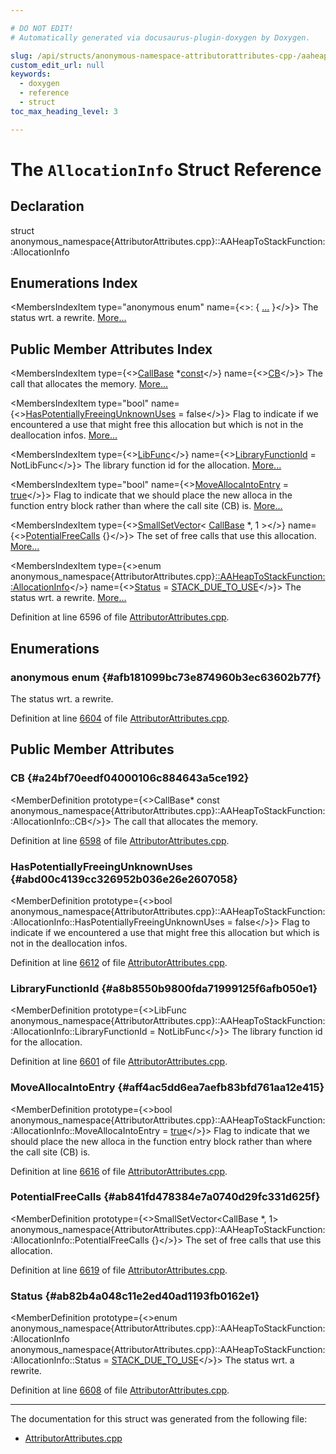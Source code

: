 ```yaml
---

# DO NOT EDIT!
# Automatically generated via docusaurus-plugin-doxygen by Doxygen.

slug: /api/structs/anonymous-namespace-attributorattributes-cpp-/aaheaptostackfunction/allocationinfo
custom_edit_url: null
keywords:
  - doxygen
  - reference
  - struct
toc_max_heading_level: 3

---
```





# The `AllocationInfo` Struct Reference

<DoxygenPage pluginConfig={pluginConfig}>



## Declaration

<CodeBlock>struct anonymous_namespace{AttributorAttributes.cpp}::AAHeapToStackFunction::AllocationInfo</CodeBlock>

## Enumerations Index

<MembersIndex>

<MembersIndexItem
  type="anonymous enum"
  name={<>:  &#123; <a href="#afb181099bc73e874960b3ec63602b77f">...</a> &#125;</>}>
The status wrt. a rewrite. <a href="#afb181099bc73e874960b3ec63602b77f">More...</a>
</MembersIndexItem>

</MembersIndex>

## Public Member Attributes Index

<MembersIndex>

<MembersIndexItem
  type={<><a href="/docs/api/classes/llvm/callbase">CallBase</a> &#42;<a href="/docs/api/files/lib/lib/target/lib/target/aarch64/aarch64promoteconstant-cpp/#a90f8350fecae261c25be85d38b451bff">const</a></>}
  name={<><a href="#a24bf70eedf04000106c884643a5ce192">CB</a></>}>
The call that allocates the memory. <a href="#a24bf70eedf04000106c884643a5ce192">More...</a>
</MembersIndexItem>

<MembersIndexItem
  type="bool"
  name={<><a href="#abd00c4139cc326952b036e26e2607058">HasPotentiallyFreeingUnknownUses</a> = false</>}>
Flag to indicate if we encountered a use that might free this allocation but which is not in the deallocation infos. <a href="#abd00c4139cc326952b036e26e2607058">More...</a>
</MembersIndexItem>

<MembersIndexItem
  type={<><a href="/docs/api/namespaces/llvm/#a26a5e408fc09c5664d2bbb2d7fae154e">LibFunc</a></>}
  name={<><a href="#a8b8550b9800fda71999125f6afb050e1">LibraryFunctionId</a> = NotLibFunc</>}>
The library function id for the allocation. <a href="#a8b8550b9800fda71999125f6afb050e1">More...</a>
</MembersIndexItem>

<MembersIndexItem
  type="bool"
  name={<><a href="#aff4ac5dd6ea7aefb83bfd761aa12e415">MoveAllocaIntoEntry</a> = <a href="/docs/api/files/lib/lib/analysis/basicaliasanalysis-cpp/#af6d5cafbdfc5313e65d990120021a3ec">true</a></>}>
Flag to indicate that we should place the new alloca in the function entry block rather than where the call site (CB) is. <a href="#aff4ac5dd6ea7aefb83bfd761aa12e415">More...</a>
</MembersIndexItem>

<MembersIndexItem
  type={<><a href="/docs/api/classes/llvm/smallsetvector">SmallSetVector</a>&lt; <a href="/docs/api/classes/llvm/callbase">CallBase</a> &#42;, 1 &gt;</>}
  name={<><a href="#ab841fd478384e7a0740d29fc331d625f">PotentialFreeCalls</a> &#123;&#125;</>}>
The set of free calls that use this allocation. <a href="#ab841fd478384e7a0740d29fc331d625f">More...</a>
</MembersIndexItem>

<MembersIndexItem
  type={<>enum anonymous&#95;namespace&#123;AttributorAttributes.cpp&#125;<a href="/docs/api/structs/anonymous-namespace-attributorattributes-cpp-/aaheaptostackfunction/allocationinfo">::AAHeapToStackFunction::AllocationInfo</a></>}
  name={<><a href="#ab82b4a048c11e2ed40ad1193fb0162e1">Status</a> = <a href="#afb181099bc73e874960b3ec63602b77fa86fb843d7c551262c52e0e1c592f700c">STACK&#95;DUE&#95;TO&#95;USE</a></>}>
The status wrt. a rewrite. <a href="#ab82b4a048c11e2ed40ad1193fb0162e1">More...</a>
</MembersIndexItem>

</MembersIndex>


Definition at line 6596 of file <a href="/docs/api/files/lib/lib/transforms/lib/transforms/ipo/attributorattributes-cpp">AttributorAttributes.cpp</a>.

<SectionDefinition>

## Enumerations

### anonymous enum  {#afb181099bc73e874960b3ec63602b77f}

<MemberDefinition
  prototype="anonymous enum ">
The status wrt. a rewrite.

<EnumerationList title="Enumeration values">

<Link id="afb181099bc73e874960b3ec63602b77fa86fb843d7c551262c52e0e1c592f700c" />
<EnumerationListItem name="STACK_DUE_TO_USE">

</EnumerationListItem>

<Link id="afb181099bc73e874960b3ec63602b77fa41f7f9fc63682d208fa59378ea476e82" />
<EnumerationListItem name="STACK_DUE_TO_FREE">

</EnumerationListItem>

<Link id="afb181099bc73e874960b3ec63602b77fa27dbbde654b0c92569d019b830182778" />
<EnumerationListItem name="INVALID">

</EnumerationListItem>

</EnumerationList>

Definition at line <a href="/docs/api/files/lib/lib/transforms/lib/transforms/ipo/attributorattributes-cpp/#l06604">6604</a> of file <a href="/docs/api/files/lib/lib/transforms/lib/transforms/ipo/attributorattributes-cpp">AttributorAttributes.cpp</a>.
</MemberDefinition>

</SectionDefinition>

<SectionDefinition>

## Public Member Attributes

### CB {#a24bf70eedf04000106c884643a5ce192}

<MemberDefinition
  prototype={<>CallBase&#42; const anonymous&#95;namespace&#123;AttributorAttributes.cpp&#125;::AAHeapToStackFunction::AllocationInfo::CB</>}>
The call that allocates the memory.

Definition at line <a href="/docs/api/files/lib/lib/transforms/lib/transforms/ipo/attributorattributes-cpp/#l06598">6598</a> of file <a href="/docs/api/files/lib/lib/transforms/lib/transforms/ipo/attributorattributes-cpp">AttributorAttributes.cpp</a>.
</MemberDefinition>

### HasPotentiallyFreeingUnknownUses {#abd00c4139cc326952b036e26e2607058}

<MemberDefinition
  prototype={<>bool anonymous&#95;namespace&#123;AttributorAttributes.cpp&#125;::AAHeapToStackFunction::AllocationInfo::HasPotentiallyFreeingUnknownUses = false</>}>
Flag to indicate if we encountered a use that might free this allocation but which is not in the deallocation infos.

Definition at line <a href="/docs/api/files/lib/lib/transforms/lib/transforms/ipo/attributorattributes-cpp/#l06612">6612</a> of file <a href="/docs/api/files/lib/lib/transforms/lib/transforms/ipo/attributorattributes-cpp">AttributorAttributes.cpp</a>.
</MemberDefinition>

### LibraryFunctionId {#a8b8550b9800fda71999125f6afb050e1}

<MemberDefinition
  prototype={<>LibFunc anonymous&#95;namespace&#123;AttributorAttributes.cpp&#125;::AAHeapToStackFunction::AllocationInfo::LibraryFunctionId = NotLibFunc</>}>
The library function id for the allocation.

Definition at line <a href="/docs/api/files/lib/lib/transforms/lib/transforms/ipo/attributorattributes-cpp/#l06601">6601</a> of file <a href="/docs/api/files/lib/lib/transforms/lib/transforms/ipo/attributorattributes-cpp">AttributorAttributes.cpp</a>.
</MemberDefinition>

### MoveAllocaIntoEntry {#aff4ac5dd6ea7aefb83bfd761aa12e415}

<MemberDefinition
  prototype={<>bool anonymous&#95;namespace&#123;AttributorAttributes.cpp&#125;::AAHeapToStackFunction::AllocationInfo::MoveAllocaIntoEntry = <a href="/docs/api/files/lib/lib/analysis/basicaliasanalysis-cpp/#af6d5cafbdfc5313e65d990120021a3ec">true</a></>}>
Flag to indicate that we should place the new alloca in the function entry block rather than where the call site (CB) is.

Definition at line <a href="/docs/api/files/lib/lib/transforms/lib/transforms/ipo/attributorattributes-cpp/#l06616">6616</a> of file <a href="/docs/api/files/lib/lib/transforms/lib/transforms/ipo/attributorattributes-cpp">AttributorAttributes.cpp</a>.
</MemberDefinition>

### PotentialFreeCalls {#ab841fd478384e7a0740d29fc331d625f}

<MemberDefinition
  prototype={<>SmallSetVector&lt;CallBase &#42;, 1&gt; anonymous&#95;namespace&#123;AttributorAttributes.cpp&#125;::AAHeapToStackFunction::AllocationInfo::PotentialFreeCalls &#123;&#125;</>}>
The set of free calls that use this allocation.

Definition at line <a href="/docs/api/files/lib/lib/transforms/lib/transforms/ipo/attributorattributes-cpp/#l06619">6619</a> of file <a href="/docs/api/files/lib/lib/transforms/lib/transforms/ipo/attributorattributes-cpp">AttributorAttributes.cpp</a>.
</MemberDefinition>

### Status {#ab82b4a048c11e2ed40ad1193fb0162e1}

<MemberDefinition
  prototype={<>enum anonymous&#95;namespace&#123;AttributorAttributes.cpp&#125;::AAHeapToStackFunction::AllocationInfo anonymous&#95;namespace&#123;AttributorAttributes.cpp&#125;::AAHeapToStackFunction::AllocationInfo::Status = <a href="#afb181099bc73e874960b3ec63602b77fa86fb843d7c551262c52e0e1c592f700c">STACK&#95;DUE&#95;TO&#95;USE</a></>}>
The status wrt. a rewrite.

Definition at line <a href="/docs/api/files/lib/lib/transforms/lib/transforms/ipo/attributorattributes-cpp/#l06608">6608</a> of file <a href="/docs/api/files/lib/lib/transforms/lib/transforms/ipo/attributorattributes-cpp">AttributorAttributes.cpp</a>.
</MemberDefinition>

</SectionDefinition>

<hr/>

The documentation for this struct was generated from the following file:

<ul>
<li><a href="/docs/api/files/lib/lib/transforms/lib/transforms/ipo/attributorattributes-cpp">AttributorAttributes.cpp</a></li>
</ul>

</DoxygenPage>
